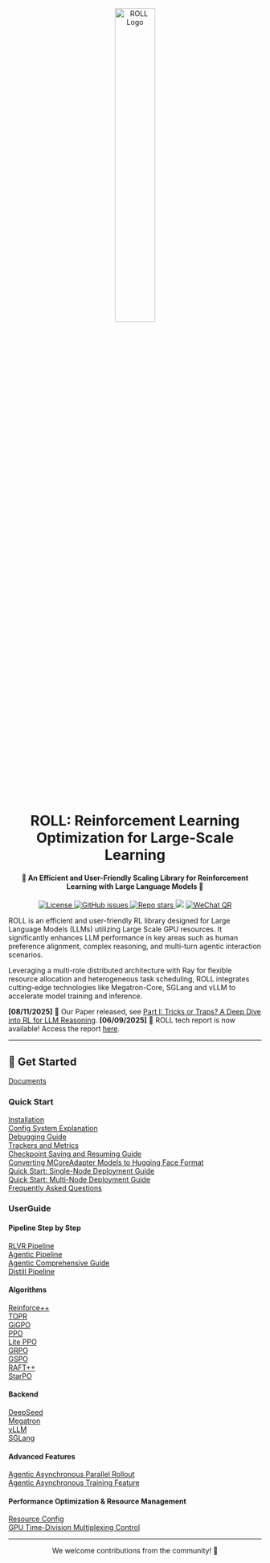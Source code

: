 <div align="center">

<img src="https://img.alicdn.com/imgextra/i2/O1CN01R6uYoU1VrrET7d1G6_!!6000000002707-0-tps-1292-407.jpg" width="40%" alt="ROLL Logo" />

# ROLL: Reinforcement Learning Optimization for Large-Scale Learning

<h4>🚀 An Efficient and User-Friendly Scaling Library for Reinforcement Learning with Large Language Models 🚀</h4>

<p>
  <a href="https://github.com/alibaba/ROLL/blob/main/LICENSE">
    <img src="https://img.shields.io/badge/license-Apache%202.0-blue.svg" alt="License" />
  </a>
  <a href="https://github.com/alibaba/ROLL/issues">
    <img src="https://img.shields.io/github/issues/alibaba/ROLL" alt="GitHub issues" />
  </a>
  <a href="https://github.com/alibaba/ROLL/stargazers">
    <img src="https://img.shields.io/github/stars/alibaba/ROLL?style=social" alt="Repo stars" />
  </a>
  <a href="https://arxiv.org/abs/2506.06122"><img src="https://img.shields.io/static/v1?label=arXiv&message=Paper&color=red" /></a>
  <a href="https://img.alicdn.com/imgextra/i4/O1CN01MICK0T28fHMzy5P84_!!6000000007959-2-tps-756-850.png" target="_blank">
    <img src="https://img.shields.io/badge/WeChat-green?logo=wechat" alt="WeChat QR" />
  </a>
</p>

</div>

ROLL is an efficient and user-friendly RL library designed for Large Language Models (LLMs) utilizing Large Scale GPU resources. It significantly enhances LLM performance in key areas such as human preference alignment, complex reasoning, and multi-turn agentic interaction scenarios.

Leveraging a multi-role distributed architecture with Ray for flexible resource allocation and heterogeneous task scheduling, ROLL integrates cutting-edge technologies like Megatron-Core, SGLang and vLLM to accelerate model training and inference.

**[08/11/2025]** 🎉 Our Paper released, see [Part I: Tricks or Traps? A Deep Dive into RL for LLM Reasoning](https://arxiv.org/abs/2508.08221). 
**[06/09/2025]** 🎉 ROLL tech report is now available! Access the report [here](https://arxiv.org/abs/2506.06122).   

---

## 🚀 Get Started

[Documents](https://alibaba.github.io/ROLL/)

### Quick Start
[Installation](https://alibaba.github.io/ROLL/docs/English/QuickStart/installation)  
[Config System Explanation](https://alibaba.github.io/ROLL/docs/English/QuickStart/config_system)  
[Debugging Guide](https://alibaba.github.io/ROLL/docs/English/QuickStart/debugging_guide_en)  
[Trackers and Metrics](https://alibaba.github.io/ROLL/docs/English/UserGuide/trackers_and_metrics)  
[Checkpoint Saving and Resuming Guide](https://alibaba.github.io/ROLL/docs/English/UserGuide/checkpoint_and_resume)  
[Converting MCoreAdapter Models to Hugging Face Format](https://alibaba.github.io/ROLL/docs/English/UserGuide/megatron_convert_2_hf)  
[Quick Start: Single-Node Deployment Guide](https://alibaba.github.io/ROLL/docs/English/QuickStart/single_node_quick_start)  
[Quick Start: Multi-Node Deployment Guide](https://alibaba.github.io/ROLL/docs/English/QuickStart/multi_node_quick_start)  
[Frequently Asked Questions](https://alibaba.github.io/ROLL/docs/English/QuickStart/qa_issues)

### UserGuide

#### Pipeline Step by Step
[RLVR Pipeline](https://alibaba.github.io/ROLL/docs/English/UserGuide/pipeline/rlvr_pipeline_start)  
[Agentic Pipeline](https://alibaba.github.io/ROLL/docs/English/UserGuide/pipeline/agentic_pipeline_start)  
[Agentic Comprehensive Guide](https://alibaba.github.io/ROLL/docs/English/UserGuide/pipeline/agent_pipeline_start)  
[Distill Pipeline](https://alibaba.github.io/ROLL/docs/English/UserGuide/pipeline/distill_pipeline_start)

#### Algorithms
[Reinforce++](https://alibaba.github.io/ROLL/docs/English/UserGuide/algorithms/Reinforce_Plus_Plus)  
[TOPR](https://alibaba.github.io/ROLL/docs/English/UserGuide/algorithms/TOPR)  
[GiGPO](https://alibaba.github.io/ROLL/docs/English/UserGuide/algorithms/agentic_GiGPO)  
[PPO](https://alibaba.github.io/ROLL/docs/English/UserGuide/algorithms/PPO)  
[Lite PPO](https://alibaba.github.io/ROLL/docs/English/UserGuide/algorithms/LitePPO)  
[GRPO](https://alibaba.github.io/ROLL/docs/English/UserGuide/algorithms/GRPO)  
[GSPO](https://alibaba.github.io/ROLL/docs/English/UserGuide/algorithms/GSPO)  
[RAFT++](https://alibaba.github.io/ROLL/docs/English/UserGuide/algorithms/RAFT_Plus_Plus)  
[StarPO](https://alibaba.github.io/ROLL/docs/English/UserGuide/algorithms/agentic_StarPO)

#### Backend
[DeepSeed](https://alibaba.github.io/ROLL/docs/English/UserGuide/backend/deepspeed)  
[Megatron](https://alibaba.github.io/ROLL/docs/English/UserGuide/backend/megatron)   
[vLLM](https://alibaba.github.io/ROLL/docs/English/UserGuide/backend/vllm)  
[SGLang](https://alibaba.github.io/ROLL/docs/English/UserGuide/backend/sglang)

#### Advanced Features
[Agentic Asynchronous Parallel Rollout](https://alibaba.github.io/ROLL/docs/English/UserGuide/agentic_async_parallel_rollout)  
[Agentic Asynchronous Training Feature](https://alibaba.github.io/ROLL/docs/English/UserGuide/async_training_agentic)  

#### Performance Optimization & Resource Management 
[Resource Config](https://alibaba.github.io/ROLL/docs/English/UserGuide/device_mapping)   
[GPU Time-Division Multiplexing Control](https://alibaba.github.io/ROLL/docs/English/UserGuide/offload_reload_control)  

-----

<div align="center">
We welcome contributions from the community! 🤝
</div>
